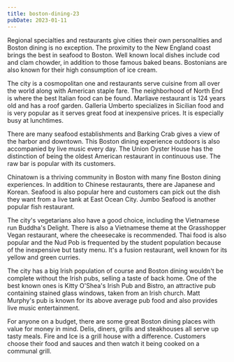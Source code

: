 ```yaml
---
title: boston-dining-23
pubDate: 2023-01-11
---
```


Regional specialties and restaurants give cities their own personalities and Boston dining is no exception. The proximity to the New England coast brings the best in seafood to Boston. Well known local dishes include cod and clam chowder, in addition to those famous baked beans. Bostonians are also known for their high consumption of ice cream.

The city is a cosmopolitan one and restaurants serve cuisine from all over the world along with American staple fare. The neighborhood of North End is where the best Italian food can be found. Marliave restaurant is 124 years old and has a roof garden. Galleria Umberto specializes in Sicilian food and is very popular as it serves great food at inexpensive prices. It is especially busy at lunchtimes. 

There are many seafood establishments and Barking Crab gives a view of the harbor and downtown. This Boston dining experience outdoors is also accompanied by live music every day. The Union Oyster House has the distinction of being the oldest American restaurant in continuous use. The raw bar is popular with its customers.

Chinatown is a thriving community in Boston with many fine Boston dining experiences. In addition to Chinese restaurants, there are Japanese and Korean. Seafood is also popular here and customers can pick out the dish they want from a live tank at East Ocean City. Jumbo Seafood is another popular fish restaurant.

The city's vegetarians also have a good choice, including the Vietnamese run Buddha's Delight. There is also a Vietnamese theme at the Grasshopper Vegan restaurant, where the cheesecake is recommended. Thai food is also popular and the Nud Pob is frequented by the student population because of the inexpensive but tasty menu. It's a fusion restaurant, well known for its yellow and green curries.

The city has a big Irish population of course and Boston dining wouldn't be complete without the Irish pubs, selling a taste of back home. One of the best known ones is Kitty O'Shea's Irish Pub and Bistro, an attractive pub containing stained glass windows, taken from an Irish church. Matt Murphy's pub is known for its above average pub food and also provides live music entertainment.

For anyone on a budget, there are some great Boston dining places with value for money in mind. Delis, diners, grills and steakhouses all serve up tasty meals. Fire and Ice is a grill house with a difference. Customers choose their food and sauces and then watch it being cooked on a communal grill.